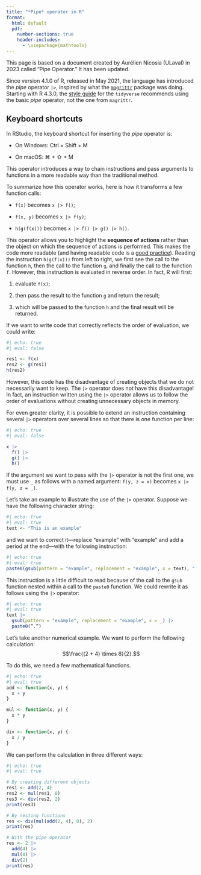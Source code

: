 ```yaml
--- 
title: "*Pipe* operator in R"
format: 
  html: default
  pdf:
    number-sections: true
    header-includes:
      - \usepackage{mathtools} 
---
```


This page is based on a document created by Aurélien Nicosia (ULaval) in 2023 called "Pipe Operator." It has been updated. 

Since version 4.1.0 of R, released in May 2021, the language has introduced the *pipe* operator `|>`, inspired by what the [`magrittr`](https://magrittr.tidyverse.org) package was doing.
Starting with R 4.3.0, the [style guide](https://style.tidyverse.org/pipes.html) for the `tidyverse` recommends using the basic *pipe* operator, not the one from `magrittr`.


::: {.callout-note icon=false}
## Keyboard shortcuts

In RStudio, the keyboard shortcut for inserting the *pipe* operator is:

* On Windows: Ctrl + Shift + M 

* On macOS: ⌘ + ⇧ + M

:::

This operator introduces a way to chain instructions and pass arguments to functions in a more readable way than the traditional method.

To summarize how this operator works, here is how it transforms a few function calls:

* `f(x)` becomes `x |> f()`;

* `f(x, y)` becomes `x |> f(y)`;

* `h(g(f(x)))` becomes `x |> f() |> g() |> h()`.

This operator allows you to highlight the **sequence of actions** rather than the object on which the sequence of actions is performed. This makes the code more readable (and having readable code is a [good practice](./good-practices.qmd)). Reading the instruction `h(g(f(x)))` from left to right, we first see the call to the function `h`, then the call to the function `g`, and finally the call to the function `f`. However, this instruction is evaluated in reverse order. In fact, R will first:

1. evaluate `f(x)`;

2. then pass the result to the function `g` and return the result;

3. which will be passed to the function `h` and the final result will be returned.

If we want to write code that correctly reflects the order of evaluation, we could write:

```r
#| echo: true
#| eval: false

res1 <- f(x)
res2 <- g(res1)
h(res2)
```

However, this code has the disadvantage of creating objects that we do not necessarily want to keep. The `|>` operator does not have this disadvantage! In fact, an instruction written using the `|>` operator allows us to follow the order of evaluations without creating unnecessary objects in memory.

For even greater clarity, it is possible to extend an instruction containing several `|>` operators over several lines so that there is one function per line:

```r
#| echo: true
#| eval: false 

x |> 
  f() |> 
  g() |> 
  h()
```

If the argument we want to pass with the `|>` operator is not the first one, we must use `_` as follows with a named argument: `f(y, z = x)` becomes `x |> f(y, z = _)`.

Let's take an example to illustrate the use of the `|>` operator. Suppose we have the following character string:

```r
#| echo: true
#| eval: true
text <- "This is an example"
```

and we want to correct it—replace “example” with “example” and add a period at the end—with the following instruction:

```r
#| echo: true
#| eval: true
paste0(gsub(pattern = "example", replacement = "example", x = text), ".")
```

This instruction is a little difficult to read because of the call to the `gsub` function nested within a call to the `paste0` function. We could rewrite it as follows using the `|>` operator:

```r
#| echo: true
#| eval: true
text |> 
  gsub(pattern = "example", replacement = "example", x = _) |> 
  paste0(“.”)
```

Let's take another numerical example. We want to perform the following calculation:
$$\frac{(2 + 4) \times 8}{2}.$$

To do this, we need a few mathematical functions.

```r
#| echo: true
#| eval: true
add <- function(x, y) {
  x + y
}

mul <- function(x, y) {
  x * y
}

div <- function(x, y) {
  x / y
}
```

We can perform the calculation in three different ways:

```r
#| echo: true 
#| eval: true 

# By creating different objects 
res1 <- add(2, 4)
res2 <- mul(res1, 8)
res3 <- div(res2, 2)
print(res3)

# By nesting functions
res <- div(mul(add(2, 4), 8), 2)
print(res)

# With the pipe operator 
res <- 2 |>
  add(4) |> 
  mul(8) |> 
  div(2)
print(res)

```
